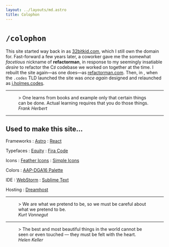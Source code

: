 ```yaml
---
layout: ../layouts/md.astro
title: Colophon
---
```



# `/colophon`

This site started way back in <YearFmt date="2004"/> as [32bitkid.com](https://32bitkid.com), which I still own the domain for. Fast-forward a few years later, a coworker gave me the somewhat _facetious_ nickname of **refactorman**, in response to my seemingly insatiable _desire_ to refactor the C&#x266F; codebase we worked on together at the time. I rebuilt the site again&mdash;as one does&mdash;as [refactorman.com](https://refactorman.com). Then, in <YearFmt date="2014"/>, when the `.codes` TLD launched the site was _once again_ designed and relaunched as [j.holmes.codes](https://j.holmes.codes).

<hr />
<figure>
  > One learns from books and example only that certain things can be done.
  Actual learning requires that you do those things.
  <figcaption>
    <cite>Frank Herbert</cite>
  </figcaption>
</figure>
<hr />

## Used to make this site&hellip;

Frameworks
: [Astro](https://astro.build/)
: [React](https://react.dev/)

Typefaces
: [Equity](https://typographyforlawyers.com/equity.html)
: [Fira Code](https://github.com/tonsky/FiraCode)

Icons
: [Feather Icons](https://feathericons.com/)
: [Simple Icons](https://simpleicons.org/)

Colors
: [AAP-DGA16 Palette](https://lospec.com/palette-list/aap-dga16)

IDE
: [WebStorm](https://www.jetbrains.com/webstorm/)
: [Sublime Text](https://www.sublimetext.com/)

Hosting
: [Dreamhost](https://www.dreamhost.com/)

<hr />

<figure>
  > We are what we pretend to be, so we must be careful about what we pretend to
  be.
  <figcaption>
    <cite>Kurt Vonnegut</cite>
  </figcaption>
</figure>

<hr />

<figure>
  > The best and most beautiful things in the world cannot be seen or even
  touched &mdash; they must be felt with the heart.
  <figcaption>
    <cite>Helen Keller</cite>
  </figcaption>
</figure>
